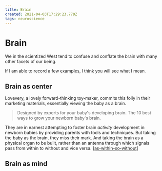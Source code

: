 ```yaml
---
title: Brain
created: 2021-04-03T17:29:23.779Z
tags: neuroscience
---
```


# Brain

We in the scientized West tend to confuse and conflate the brain with many other facets of our being.

If I am able to record a few examples, I think you will see what I mean.

## Brain as center

Lovevery, a lovely forward-thinking toy-maker, commits this folly in their marketing materials, essentially viewing the baby as a brain.

> Designed by experts for your baby's developing brain.
> The 10 best ways to grow your newborn baby's brain.

They are in earnest attempting to foster brain _activity_ development in newborn babies by providing parents with tools and techniques. But taking the baby as the brain, they miss their mark. And taking the brain as a physical organ to be built, rather than an antenna through which signals pass from within to without and vice versa. [[as-within-so-without]]

## Brain as mind

[//begin]: # "Autogenerated link references for markdown compatibility"
[as-within-so-without]: as-within-so-without "As within, so without"
[//end]: # "Autogenerated link references"